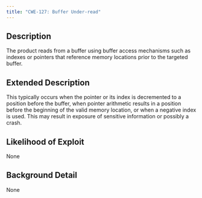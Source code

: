 ```yaml
---
title: "CWE-127: Buffer Under-read"
---
```


## Description
The product reads from a buffer using buffer access mechanisms such as indexes or pointers that reference memory locations prior to the targeted buffer.

## Extended Description
This typically occurs when the pointer or its index is decremented to a position before the buffer, when pointer arithmetic results in a position before the beginning of the valid memory location, or when a negative index is used. This may result in exposure of sensitive information or possibly a crash.

## Likelihood of Exploit
None

## Background Detail
None
        